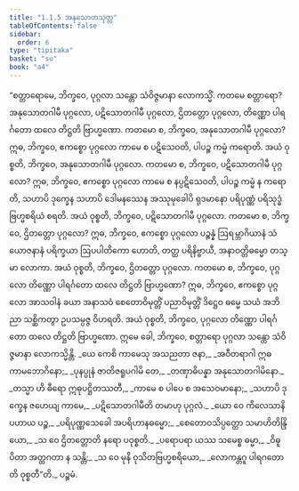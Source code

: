 ```yaml
---
title: "1.1.5 အနုသောတသုတ္တ"
tableOfContents: false
sidebar:
  order: 6
type: "tipitaka"
basket: "su"
book: "a4"
---
```



<DynamicBreadcrumb />

<Division number="5" book="a4">

<Paragraph number="25" book="a4">
“စတ္တာရောမေ, ဘိက္ခဝေ, ပုဂ္ဂလာ သန္တော သံဝိဇ္ဇမာနာ လောကသ္မိံ. ကတမေ စတ္တာရော? အနုသောတဂါမီ ပုဂ္ဂလော, ပဋိသောတဂါမီ ပုဂ္ဂလော, ဌိတတ္တော ပုဂ္ဂလော, တိဏ္ဏော ပါရင်္ဂတော ထလေ တိဋ္ဌတိ ဗြာဟ္မဏော. ကတမော စ, ဘိက္ခဝေ, အနုသောတဂါမီ ပုဂ္ဂလော? ဣဓ, ဘိက္ခဝေ, ဧကစ္စော ပုဂ္ဂလော ကာမေ စ ပဋိသေဝတိ, ပါပဉ္စ ကမ္မံ ကရောတိ. အယံ ဝုစ္စတိ, ဘိက္ခဝေ, အနုသောတဂါမီ ပုဂ္ဂလော.
</Paragraph>

<Paragraph number="26" book="a4">
ကတမော စ, ဘိက္ခဝေ, ပဋိသောတဂါမီ ပုဂ္ဂလော? ဣဓ, ဘိက္ခဝေ, ဧကစ္စော ပုဂ္ဂလော ကာမေ စ နပ္ပဋိသေဝတိ, ပါပဉ္စ ကမ္မံ န ကရောတိ, သဟာပိ ဒုက္ခေန သဟာပိ ဒေါမနဿေန အဿုမုခေါပိ ရုဒမာနော ပရိပုဏ္ဏံ ပရိသုဒ္ဓံ ဗြဟ္မစရိယံ စရတိ. အယံ ဝုစ္စတိ, ဘိက္ခဝေ, ပဋိသောတဂါမီ ပုဂ္ဂလော.
</Paragraph>

<Paragraph number="27" book="a4">
ကတမော စ, ဘိက္ခဝေ, ဌိတတ္တော ပုဂ္ဂလော? ဣဓ, ဘိက္ခဝေ, ဧကစ္စော ပုဂ္ဂလော ပဉ္စန္နံ ဩရမ္ဘာဂိယာနံ သံယောဇနာနံ ပရိက္ခယာ ဩပပါတိကော ဟောတိ, တတ္ထ ပရိနိဗ္ဗာယီ, အနာဝတ္တိဓမ္မော တသ္မာ လောကာ. အယံ ဝုစ္စတိ, ဘိက္ခဝေ, ဌိတတ္တော ပုဂ္ဂလော.
</Paragraph>

<Paragraph number="28" book="a4">
ကတမော စ, ဘိက္ခဝေ, ပုဂ္ဂလော တိဏ္ဏော ပါရင်္ဂတော ထလေ တိဋ္ဌတိ ဗြာဟ္မဏော? ဣဓ, ဘိက္ခဝေ, ဧကစ္စော ပုဂ္ဂလော အာသဝါနံ ခယာ အနာသဝံ စေတောဝိမုတ္တိံ ပညာဝိမုတ္တိံ ဒိဋ္ဌေဝ ဓမ္မေ သယံ အဘိညာ သစ္ဆိကတွာ ဥပသမ္ပဇ္ဇ ဝိဟရတိ. အယံ ဝုစ္စတိ, ဘိက္ခဝေ, ပုဂ္ဂလော တိဏ္ဏော ပါရင်္ဂတော ထလေ တိဋ္ဌတိ ဗြာဟ္မဏော. ဣမေ ခေါ, ဘိက္ခဝေ, စတ္တာရော ပုဂ္ဂလာ သန္တော သံဝိဇ္ဇမာနာ လောကသ္မိန္တိ.
</Paragraph>

<Paragraph number="29" type="verses" book="a4">
_ယေ ကေစိ ကာမေသု အသညတာ ဇနာ,_  
_အဝီတရာဂါ ဣဓ ကာမဘောဂိနော;_  
_ပုနပ္ပုနံ ဇာတိဇရူပဂါမိ တေ,_  
_တဏှာဓိပန္နာ အနုသောတဂါမိနော._  

</Paragraph>

<Paragraph number="30" type="verses" book="a4">
_တသ္မာ ဟိ ဓီရော ဣဓုပဋ္ဌိတဿတီ,_  
_ကာမေ စ ပါပေ စ အသေဝမာနော;_  
_သဟာပိ ဒုက္ခေန ဇဟေယျ ကာမေ,_  
_ပဋိသောတဂါမီတိ တမာဟု ပုဂ္ဂလံ._  

</Paragraph>

<Paragraph number="31" type="verses" book="a4">
_ယော ဝေ ကိလေသာနိ ပဟာယ ပဉ္စ,_  
_ပရိပုဏ္ဏသေခေါ အပရိဟာနဓမ္မော;_  
_စေတောဝသိပ္ပတ္တော သမာဟိတိန္ဒြိယော,_  
_သ ဝေ ဌိတတ္တောတိ နရော ပဝုစ္စတိ._  

</Paragraph>

<Paragraph number="32" type="verses" book="a4">
_ပရောပရာ ယဿ သမေစ္စ ဓမ္မာ,_  
_ဝိဓူပိတာ အတ္ထဂတာ န သန္တိ;_  
_သ ဝေ မုနိ ဝုသိတဗြဟ္မစရိယော,_  
_လောကန္တဂူ ပါရဂတောတိ ဝုစ္စတီ”တိ._  


</Paragraph>
</Division>

<Paragraph number="33" type="center" book="a4">
ပဉ္စမံ.
</Paragraph>